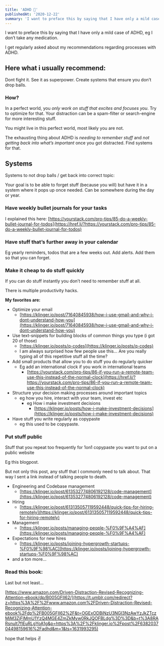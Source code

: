 ```yaml
---
title: 'ADHD 🧠'
publishedAt: '2020-12-22'
summary: 'I want to preface this by saying that I have only a mild case of ADHD, eg I don’t take any medication. I get regularly asked about...'
---
```


I want to preface this by saying that I have only a mild case of ADHD, eg I don’t take any medication.

I get regularly asked about my recommendations regarding processes with ADHD.

## Here what i usually recommend:

Dont fight it. See it as superpower. Create systems that ensure you don’t drop balls.

### How?

In a perfect world, you _only work on stuff that excites and focuses you_. Try to optimize for that. Your distraction can be a spam-filter or search-engine for more interesting stuff.

You might live in this perfect world, most likely you are not.

The exhausting thing about ADHD is _needing to remember stuff_ and _not getting back into what’s important_ once you got distracted. Find systems for that.

## Systems

Systems to not drop balls / get back into correct topic:

Your goal is to be able to forget stuff (because you will) but have it in a system where it pops up once needed. Can be somewhere during the day or year.

### **Have weekly bullet journals for your tasks**

I explained this here: [https://yourstack.com/pro-tips/85-do-a-weekly-bullet-journal-for-todos](https://href.li/?https://yourstack.com/pro-tips/85-do-a-weekly-bullet-journal-for-todos)

### **Have stuff that’s further away in your calendar**

Eg yearly reminders, todos that are a few weeks out. Add alerts. Add them so that you can forget.

### **Make it cheap to do stuff quickly**

If you can do stuff instantly you don’t need to remember stuff at all.

There is multiple productivity hacks.

**My favorites are:**

- Optimize your email
  - [https://klinger.io/post/71640845938/how-i-use-gmail-and-why-i-dont-understand-how-you](https://klinger.io/post/71640845938/how-i-use-gmail-and-why-i-dont-understand-how-you)
- Use text-snippets for building blocks of common things you type (i got 20 of those)
  - [https://klinger.io/posts/q-codes](https://klinger.io/posts/q-codes)
  - I am always surprised how few people use this… Are you really typing all of this repetitive stuff all the time?
- Add small products that allow you to do stuff you do regularly quicker
  - Eg add an international clock if you work in international teams
    - [https://yourstack.com/pro-tips/86-if-you-run-a-remote-team-use-this-instead-of-the-normal-clock](https://href.li/?https://yourstack.com/pro-tips/86-if-you-run-a-remote-team-use-this-instead-of-the-normal-clock)
- Structure your decision making processes around important topics
  - eg how you hire, interact with your team, invest etc
    - eg How i make investment decisions
      - [https://klinger.io/posts/how-i-make-investment-decisions](https://klinger.io/posts/how-i-make-investment-decisions)
- Have stuff you write regularly as copypaste
  - eg this used to be copypaste.

### **Put stuff public**

Stuff that you repeat too frequently for 1on1 copypaste you want to put on a public website

Eg this blogpost.

But not only this post, any stuff that I commonly need to talk about. That way I sent a link instead of talking people to death.

- Engineering and Codebase management
  - [https://klinger.io/post/613532774806192128/code-management](https://klinger.io/post/613532774806192128/code-management)
- Hiring
  - [https://klinger.io/post/613135057119592448/quick-tips-for-hiring-remotely](https://klinger.io/post/613135057119592448/quick-tips-for-hiring-remotely)
- Management
  - [https://klinger.io/posts/managing-people-%F0%9F%A4%AF](https://klinger.io/posts/managing-people-%F0%9F%A4%AF)
- Expectations for new hires
  - [https://klinger.io/posts/joining-hypergrowth-startups-%F0%9F%98%AC](https://klinger.io/posts/joining-hypergrowth-startups-%F0%9F%98%AC)
- and a ton more…

### **Read this book:**

Last but not least…

[https://www.amazon.com/Driven-Distraction-Revised-Recognizing-Attention-ebook/dp/B005GFII62/](https://t.umblr.com/redirect?z=https%3A%2F%2Fwww.amazon.com%2FDriven-Distraction-Revised-Recognizing-Attention-ebook%2Fdp%2FB005GFII62%2F&t=OGExODBiNzU3NGI3NzAwYzJkZTczMjM3ZjFlMmU1YzQ4MGE4ZmZkMyw0RkJQOFBLdg%3D%3D&b=t%3A8RARsnult7flEuRLgYoA1g&p=https%3A%2F%2Fklinger.io%2Fpost%2F638203704498159616%2Fadhd&m=1&ts=1631993295)

hope that helps ✌️
